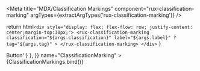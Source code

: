 
<Meta
    title="MDX/Classification Markings"
    component="rux-classification-marking"
    argTypes={extractArgTypes('rux-classification-marking')}
/>

  return html`
      <div style="display: flex; flex-flow: row; justify-content: center;margin-top:30px;">
        <rux-classification-marking
          classification="${args.classification}"
          label="${args.label}"
          ?tag="${args.tag}"
        >
        </rux-classification-marking>
      </div>
  `
}


<Canvas>
    <Story
        parameters={{
            docs: { source: { code: '<rux-button>Button</rux-button>' } },
        }}
        name="ClassificationMarking"
    >
        {ClassificationMarkings.bind()}
    </Story>
</Canvas>


<ArgsTable of="rux-classification-marking" />


